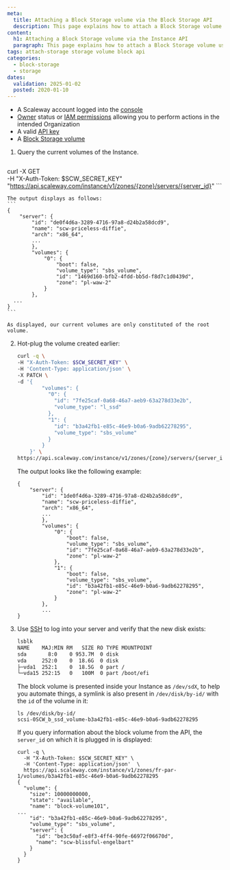 ```yaml
---
meta:
  title: Attaching a Block Storage volume via the Block Storage API
  description: This page explains how to attach a Block Storage volume using the Scaleway API.
content:
  h1: Attaching a Block Storage volume via the Instance API
  paragraph: This page explains how to attach a Block Storage volume using the Scaleway API.
tags: attach-storage storage volume block api
categories:
  - block-storage
  - storage
dates:
  validation: 2025-01-02
  posted: 2020-01-10
---
```


<Macro id="requirements" />

- A Scaleway account logged into the [console](https://console.scaleway.com)
- [Owner](/iam/concepts/#owner) status or [IAM permissions](/iam/concepts/#permission) allowing you to perform actions in the intended Organization
- A valid [API key](/iam/how-to/create-api-keys/)
- A [Block Storage volume](/block-storage/how-to/create-a-volume/)


1. Query the current volumes of the Instance.
    ```
  curl -X GET \
    -H "X-Auth-Token: $SCW_SECRET_KEY" \
    "https://api.scaleway.com/instance/v1/zones/{zone}/servers/{server_id}"
    ```

    The output displays as follows:
    ```
    {
        "server": {
            "id": "de0f4d6a-3289-4716-97a8-d24b2a58dcd9",
            "name": "scw-priceless-diffie",
            "arch": "x86_64",
            ...
            },
            "volumes": {
                "0": {
                    "boot": false,
                    "volume_type": "sbs_volume",
                    "id": "1469d160-bfb2-4fdd-bb5d-f8d7c1d0439d",
                    "zone": "pl-waw-2"
                }
            },
      ...
    }
    ```

    As displayed, our current volumes are only constituted of the root volume.
2. Hot-plug the volume created earlier:
    ```bash
    curl -q \
    -H "X-Auth-Token: $SCW_SECRET_KEY" \
    -H 'Content-Type: application/json' \
    -X PATCH \
    -d '{
            "volumes": {
              "0": {
                "id": "7fe25caf-0a68-46a7-aeb9-63a278d33e2b",
                "volume_type": "l_ssd"
              },
              "1": {
                "id": "b3a42fb1-e85c-46e9-b0a6-9adb62278295",
                "volume_type": "sbs_volume"
              }
            }
        }' \
    https://api.scaleway.com/instance/v1/zones/{zone}/servers/{server_id}
    ```
      The output looks like the following example:
      ```
      {
          "server": {
              "id": "1de0f4d6a-3289-4716-97a8-d24b2a58dcd9",
              "name": "scw-priceless-diffie",
              "arch": "x86_64",
              ...
              },
              "volumes": {
                  "0": {
                      "boot": false,
                      "volume_type": "sbs_volume",
                      "id": "7fe25caf-0a68-46a7-aeb9-63a278d33e2b",
                      "zone": "pl-waw-2"
                  },
                  "1": {
                      "boot": false,
                      "volume_type": "sbs_volume",
                      "id": "b3a42fb1-e85c-46e9-b0a6-9adb62278295",
                      "zone": "pl-waw-2"
                  }
              },
              ...
      }
      ```
3. Use [SSH](/instances/how-to/connect-to-instance/) to log into your server and verify that the new disk exists:
    ```bash
    lsblk
    NAME    MAJ:MIN RM   SIZE RO TYPE MOUNTPOINT
    sda       8:0    0 953.7M  0 disk
    vda     252:0    0  18.6G  0 disk
    ├─vda1  252:1    0  18.5G  0 part /
    └─vda15 252:15   0   100M  0 part /boot/efi
    ```

    The block volume is presented inside your Instance as `/dev/sdX`, to help you
    automate things, a symlink is also present in `/dev/disk/by-id/` with the `id`
    of the volume in it:

    ```
    ls /dev/disk/by-id/
    scsi-0SCW_b_ssd_volume-b3a42fb1-e85c-46e9-b0a6-9adb62278295
    ```

    If you query information about the block volume from the API, the `server_id`
    on which it is plugged in is displayed:

    ```
    curl -q \
      -H "X-Auth-Token: $SCW_SECRET_KEY" \
      -H 'Content-Type: application/json'  \
      https://api.scaleway.com/instance/v1/zones/fr-par-1/volumes/b3a42fb1-e85c-46e9-b0a6-9adb62278295
    {
      "volume": {
        "size": 10000000000,
        "state": "available",
        "name": "block-volume101",
    ...
        "id": "b3a42fb1-e85c-46e9-b0a6-9adb62278295",
        "volume_type": "sbs_volume",
        "server": {
          "id": "be3c50af-e8f3-4ff4-90fe-66972f06670d",
          "name": "scw-blissful-engelbart"
        }
      }
    }
    ```



